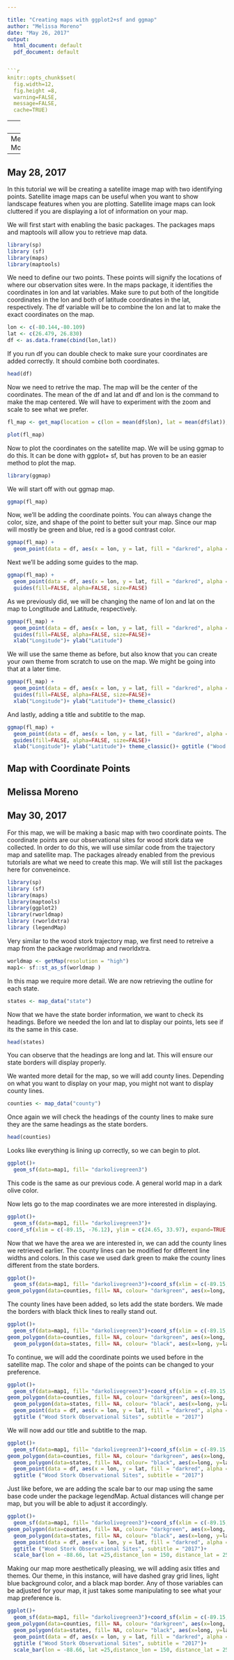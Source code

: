 ---

title: "Creating maps with ggplot2+sf and ggmap"
author: "Melissa Moreno"
date: "May 26, 2017"
output:
  html_document: default
  pdf_document: default
  

```{r global_options}
knitr::opts_chunk$set(
  fig.width=12, 
  fig.height =8, 
  warning=FALSE, 
  message=FALSE,
  cache=TRUE)
```

---



The package ggplot2, allows you to make maps by creating layers of different special features (sf) on top of each other. The package ggplot2 requires the package devtools to create the different layers in ggplot2 by using the command geom_sf. All features will have to be in an sf format to be used by the ggplot2 function, so we will be also converting sp-> sf. In our map we will be mapping wood stork trajectories, and overlaying those trajectories on a map. 

First, we need to import our data. In this case, we are connecting to the network to retrieve the data. There are different ways to import your data, such as importing it manually. In this case, we need the follow package.

This package will enable other packages like DBI and RPostgreSQLwhen you load it. We also require the packages:

```{r,results="hide"}
library(rpostgis)
```

When the package ggplot2 is loaded, it will automatically add the package scales. It should enable it, but if doesn't then enable the package. The package scales, allows for ggplot2 function to scale the images and subsequent layers correctly. 

```{r,results="hide"}
library(sp)
library(sf)
library(ggplot2)

```


The first set of code is to connect to the network.

```{r, include=FALSE}
conn <- dbConnect("PostgreSQL", host = "basille-flrec.ad.ufl.edu",
                  dbname = "wood_stork_tracking", user = "mapper", password = "postgis")

```


The next set of code is retrieve the data from the database. This could take a few seconds. 

```{r, include=FALSE}
traj <- pgGetGeom(conn, name = c("main","full_trajectories"))
```
We will also plot the trajectory to make sure the data was uploaded correctly.

```{r}
plot(traj, col = traj$animal_id)

```

Head will see the class, features, extent, coordinates, variables, names and min and max values of the data your just retrieved.

```{r}
head(traj)
```

The next step is very important. The package ggplot2 will give you an error you if use an sp feature to plot the layers. The package ggplot2 is not compatible with an sp object. It is only compatible with an sf object. 


```{r}
traj1<- st_as_sf (traj)
```

We need to start gathering our map data. In some R packages there is map data we can utilize. The package rworldmap has spatial images of any country in the world.
```{r, results="hide"}
library(rworldmap)

```

You can get a higher resolution of the map with the following package.
```{r, results="hide"}
library(rworldxtra)
```

In the code below, we are retrieving a map from the database converting the map from the sp format to an sf format. The first line is to retrieve a world map and make it a high resolution. You can lessen the resolution to "low", is preferred. 

```{r}
worldmap <- getMap(resolution = "high")
map1<- sf::st_as_sf(worldmap )

```

Of course, we need to check to make sure that the map was properly retrieved and converted into an sf object.

```{r,cache=TRUE, warning=FALSE, message=FALSE}
plot(map1)
```


The next code will be to make a data.frame for the names of countries in the map. The package ggplot2 does allow for data.frame to be used in the layers.This code is general and can work for almost any map. For the code below, the packages below are required.

```{r, results="hide"}
library(maps)
library(maptools)

```

The following code is retrieving and isolating the country names to use in a data.frame format. 

```{r}
worldmap <- map('world', fill=TRUE, col="transparent", plot=FALSE)

IDs <- sapply(strsplit(worldmap$names, ":"), function(x) x[1])

world_sp <- map2SpatialPolygons(worldmap, IDs=IDs, proj4string=CRS("+proj=longlat +datum=WGS84"))

```

Now that the names have been retrieved, we can also make the names appeara in the center of the largest area of the country polygon.

```{r}
world.label <- data.frame(
  	country = names(world_sp),
 	coordinates(world_sp))
```

We can use the head function to check the headings. We will require to use the x and y coordinates in our ggplot2 map.In our ggplot map we will need to laybe X1 and X2 respectively. 

```{r}
head(world.label)
```


Next up would be the actualy packages the map graphing. There will be multiple packages associated with the map, but they will be defined per line. For geom_sf we mentioned previously, we require devtools.

```{r,results="hide", warning=FALSE, message=FALSE}
library(devtools)  
```


To visualize the data, we require another package, ggmap. 

```{r,results="hide"}
library (ggmap)
```

Many other packages are available to create a  scale bar on a map, but many didn't allow for the north symbol and scale bar to be coded in the same line. The package legendMap was easy to add into the ggplot2 code. Another package that can add the scale and north symbol is "prettymapr", but it more difficult to apply, and adding a scale bar proved to be difficult.  The scale bar and north arrow are added using package legendMap. The package legendMap will required the package grid, so just double check it is added when you load legendMap.

```{r,results="hide"}
library(legendMap)
```


To think of mapping conceptually, we need to gather all of the materials needed to make our map; the trajectory data, the map, and the country names. Everything else can be added using additional codes in ggplot. 

Now to get to the mapping!

Layers are added one at a time, so the order of each layer is very important. 

First lets start with adding our base map to ggplot.This is going to be a general map of the world. We will narrow down our area of interest later.We are making the fill color of the map land as a dark green. You can change it to whatever you color you like, but check the R color codes before adding your preferred color. 

```{r  chunk_basemap}
ggplot()+ 
  geom_sf(data=map1, fill="darkolivegreen3")

```


Next we will add the trajectory of the wood stork movements. We will make each individual wood stork trajectory a different color. The report doesn't generate the trajectories correctly, so I will still include the code, but silence the trajectory disply. 

```{r chunk_trajectory}
ggplot()+ 
  	geom_sf(data=map1, fill="darkolivegreen3") #+ geom_sf(data=traj1, aes(colour=factor(animal_id)))

```


The next line of code will allow you to set the coordinates of the map, to "zoom" in the area you are interested in mapping. This will change for every map you make, so it is important to do the had(traj) at the beginning, which will show you the coordinates of your data to give you an idea of where to start. 

```{r chunk_coordinates}
ggplot()+
  geom_sf(data=map1, fill="darkolivegreen3")+ #geom_sf(data=traj1, aes(colour=factor(animal_id)))+
  	coord_sf(xlim = c(-102.15, -74.12), ylim = c(7.65, 33.97), expand=TRUE )

```

We can add a title and subtitle to our map using ggtitle.
   
```{r chunk_title}
ggplot()+
 	geom_sf(data=map1, fill="darkolivegreen3")+
  	#geom_sf(data=traj1, aes(colour=factor(animal_id)))+
coord_sf(xlim = c(-102.15, -74.12), ylim = c(7.65, 33.97), expand=TRUE )+
  	  ggtitle ("Wood Stork Movements", subtitle = "2004-2016")

```

Here is the scale bar we were talking about before. I have to add coordinates for the scale bar. This will change per map. Some variables in to know is the arrow_distance is the distance from the north arrow to the scale. This isn't in miles, it's in map units that ggplot2 calculates. The variable arrow_length is also important because I had originally made it equal to 50, but that was so small you couldn't really see it. The finally map unit was 200, which displays it pretty clearly behind the north symbol. 

```{r chunk_scalebar}
ggplot()+
  geom_sf(data=map1, fill="darkolivegreen3")+
 # geom_sf(data=traj1, aes(colour=factor(animal_id)))+
  coord_sf(xlim = c(-102.15, -74.12), ylim = c(7.65, 33.97), expand=TRUE )+
  ggtitle ("Wood Stork Movements", subtitle = "2004-2016")+ 
  scale_bar(lon = -99.66, lat =8,distance_lon = 500, distance_lat = 50, distance_legend = 100, dist_unit = "km", arrow_length=200, arrow_distance=300, arrow_north_size =6, orientation= TRUE,legend_size=2) 

```

Once more, the order of the layers is very important. If the scale is added first, it would show up behind the map.
It might disappear from the map. 

I have a problem with the names of the x and y axis so lets change them to something more suitable!  

```{r chunk_axistitles}
ggplot()+
  geom_sf(data=map1, fill="darkolivegreen3")+
  #geom_sf(data=traj1, aes(colour=factor(animal_id)))+
  coord_sf(xlim = c(-102.15, -74.12), ylim = c(7.65, 33.97), expand=TRUE )+
  ggtitle ("Wood Stork Movements", subtitle = "2004-2016")+ 
  scale_bar(lon = -99.66, lat =8,distance_lon = 500, distance_lat = 50, distance_legend = 100, dist_unit = "km", arrow_length=200, arrow_distance=300, arrow_north_size =6, orientation= TRUE,legend_size=2)+ 
  xlab("Longitude")+ ylab("Latitude")

```

Our next step is to add the country names. We can see that after the descriptive factor aes we need to add the X1 and X2 coordinates we were referring to before. Other packages will have differnet variable names for the x and y coordinates so check before you make the code line. I noticed that the conuntry names were not so centered, so I nudged them slightly to the right. I also liked my country names bold, so I added fontface to express that. 

```{r chunk_countrylabel}
ggplot()+
  geom_sf(data=map1, fill="darkolivegreen3")+
  #geom_sf(data=traj1, aes(colour=factor(animal_id)))+
  coord_sf(xlim = c(-102.15, -74.12), ylim = c(7.65, 33.97), expand=TRUE )+
  ggtitle ("Wood Stork Movements", subtitle = "2004-2016")+ 
  scale_bar(lon = -99.66, lat =8,distance_lon = 500, distance_lat = 50, distance_legend = 100, dist_unit = "km", arrow_length=200, arrow_distance=300, arrow_north_size =6, orientation= TRUE,legend_size=2)+ 
  xlab("Longitude")+ ylab("Latitude")+
  geom_text(aes(X1, X2, label = country), data= world.label, size=2.9,inherit.aes =TRUE, nudge_x=0.7, col="black", check_overlap=TRUE, fontface="bold" )

```

Now to make the final touches. We want to edit the theme of the map. I added theme_classic, but there are many others. You can experiment adding and removing themes to see which one you prefer. We really wanted a border around the map, so panel.border was added. It will take some time to see which style best suits your map.

```{r chunk_theme}
ggplot()+
  geom_sf(data=map1, fill="darkolivegreen3")+
  geom_sf(data=traj1, aes(colour=factor(animal_id)))+
  coord_sf(xlim = c(-102.15, -74.12), ylim = c(7.65, 33.97), expand=TRUE )+
  ggtitle ("Wood Stork Movements", subtitle = "2004-2016")+ 
  scale_bar(lon = -99.66, lat =8,distance_lon = 500, distance_lat = 50, distance_legend = 100, dist_unit = "km", arrow_length=200, arrow_distance=300, arrow_north_size =6, orientation= TRUE,legend_size=2)+ 
  xlab("Longitude")+ ylab("Latitude")+
  geom_text(aes(X1, X2, label = country), data= world.label, size=2.9,inherit.aes =TRUE, nudge_x=0.7, col="black", check_overlap=TRUE, fontface="bold" )+
  theme_classic() +
 theme(legend.position = "none", panel.grid.major = element_line(colour = gray(.5), linetype = "dashed", size = 0.5), panel.background = element_rect(fill = "lightblue"), panel.border=element_rect(fill=NA))

```


I also wanted to make a note of the total packages needed to make this map. If you are getting an error at any time, check that you have these packages enabled. 

DBI, devtools, ggmap, ggplot2, ggsn, legendMap, maps, maptools, rgdal, rgeos, rpostgis, RPostgreSQL, Rworldmap, Rworldxtra, scales, sf, sp, grid, MASS


Satellite Map of Observation Sites
---
Melissa Moreno
---
May 28, 2017
---

In this tutorial we will be creating a satellite image map with two identifying points. Satellite image maps can be useful when you want to show landscape features when you are plotting. Satellite image maps can look cluttered if you are displaying a lot of information on your map.

We will first start with enabling the basic packages. The packages maps and maptools will allow you to retrieve map data.

```{r}
library(sp)
library (sf)
library(maps)
library(maptools)
```

We need to define our two points. These points will signify the locations of where our observation sites were. In the maps package, it identifies the coordinates in lon and lat variables. Make sure to put both of the longitide coordinates in the lon and both of latitude coordinates in the lat, respectively. The df variable will be to combine the lon and lat to make the exact coordinates on the map.


```{r}
lon <- c(-80.144,-80.109)
lat <- c(26.479, 26.830)
df <- as.data.frame(cbind(lon,lat))
```
 If you run df you can double check to make sure your coordinates are added correctly. It should combine both coordinates. 
 
 
```{r}
head(df)
```


Now we need to retrive the map. The map will be the center of the coordinates. The mean of the df and lat and df and lon is the command to make the map centered. We will have to experiment with the zoom and scale to see what we prefer.

```{r, results="hide"}
fl_map <- get_map(location = c(lon = mean(df$lon), lat = mean(df$lat)), zoom = 6, maptype = "satellite", scale = 2)

plot(fl_map)

```

Now to plot the coordinates on the satellite map. We will be using ggmap to do this. It can be done with ggplot+ sf, but has proven to be an easier method to plot the map.

```{r}
library(ggmap)
```
We will start off with out ggmap map.

```{r}
ggmap(fl_map)
```

Now, we'll be adding the coordinate points. You can always change the color, size, and shape of the point to better suit your map. Since our map will mostly be green and blue, red is a good contrast color.  

```{r}
ggmap(fl_map) + 
  geom_point(data = df, aes(x = lon, y = lat, fill = "darkred", alpha = 0.8), size = 3.5, shape = 21)
```

Next we'll be adding some guides to the map.

```{r}
ggmap(fl_map) + 
  geom_point(data = df, aes(x = lon, y = lat, fill = "darkred", alpha = 0.8), size = 3.5, shape = 21) +
  guides(fill=FALSE, alpha=FALSE, size=FALSE)
```

As we previously did, we will be changing the name of lon and lat on the map to Longtitude and Latitude, respectively.

```{r}
ggmap(fl_map) + 
  geom_point(data = df, aes(x = lon, y = lat, fill = "darkred", alpha = 0.8), size = 3.5, shape = 21) +
  guides(fill=FALSE, alpha=FALSE, size=FALSE)+
  xlab("Longitude")+ ylab("Latitude")
```

We will use the same theme as before, but also know that you can create your own theme from scratch to use on the map. We might be going into that at a later time.

```{r}
ggmap(fl_map) + 
  geom_point(data = df, aes(x = lon, y = lat, fill = "darkred", alpha = 0.8), size = 3.5, shape = 21) +
  guides(fill=FALSE, alpha=FALSE, size=FALSE)+
  xlab("Longitude")+ ylab("Latitude")+ theme_classic()
```

And lastly, adding a title and subtitle to the map.

```{r}
ggmap(fl_map) + 
  geom_point(data = df, aes(x = lon, y = lat, fill = "darkred", alpha = 0.8), size = 3.5, shape = 21) +
  guides(fill=FALSE, alpha=FALSE, size=FALSE)+
  xlab("Longitude")+ ylab("Latitude")+ theme_classic()+ ggtitle ("Wood Stork Observation Sites", subtitle= "2017")

```


Map with Coordinate Points
---
Melissa Moreno
---
May 30, 2017
---

For this map, we will be making a basic map with two coordinate points. The coordinate points are our observational sites for wood stork data we collected. In order to do this, we will use similar code from the trajectory map and satellite map. The packages already enabled from the previous tutorials are what we need to create this map. We will still list the packages here for conveneince.
```{r, results="hide"}
library(sp)
library (sf)
library(maps)
library(maptools)
library(ggplot2)
library(rworldmap)
library (rworldxtra)
library (legendMap)
```

Very similar to the wood stork trajectory map, we first need to retreive a map from the package rworldmap and rworldxtra.

```{r}
worldmap <- getMap(resolution = "high")
map1<- sf::st_as_sf(worldmap )
```

In this map we require more detail. We are now retrieving the outline for each state.

```{r}
states <- map_data("state")
```

Now that we have the state border information, we want to check its headings. Before we needed the lon and lat to display our points, lets see if its the same in this case.


```{r}
head(states)
```

You can observe that the headings are long and lat. This will ensure our state borders will display properly. 

We wanted more detail for the map, so we will add county lines. Depending on what you want to display on your map, you might not want to display county lines.

```{r}
counties <- map_data("county")

```

Once again we will check the headings of the county lines to make sure they are the same headings as the state borders. 

```{r}
head(counties)
```

Looks like everything is lining up correctly, so we can begin to plot.

```{r}
ggplot()+
  geom_sf(data=map1, fill= "darkolivegreen3")
```


This code is the same as our previous code. A general world map in a dark olive color.

Now lets go to the map coordinates we are more interested in displaying.

```{r}
ggplot()+
  geom_sf(data=map1, fill= "darkolivegreen3")+
coord_sf(xlim = c(-89.15, -76.12), ylim = c(24.65, 33.97), expand=TRUE )
```

Now that we have the area we are interested in, we can add the county lines we retrieved earlier. The county lines can be modified for different line widths and colors. In this case we used dark green to make the county lines different from the state borders. 

```{r}
ggplot()+
  geom_sf(data=map1, fill= "darkolivegreen3")+coord_sf(xlim = c(-89.15, -76.12), ylim = c(24.65, 33.97), expand=TRUE )+
geom_polygon(data=counties, fill= NA, colour= "darkgreen", aes(x=long, y=lat, group=group),inherit.aes=TRUE)
```

The county lines have been added, so lets add the state borders. We made the borders with black thick lines to really stand out. 

```{r}
ggplot()+
  geom_sf(data=map1, fill= "darkolivegreen3")+coord_sf(xlim = c(-89.15, -76.12), ylim = c(24.65, 33.97), expand=TRUE )+
geom_polygon(data=counties, fill= NA, colour= "darkgreen", aes(x=long, y=lat, group=group),inherit.aes=TRUE)+
  geom_polygon(data=states, fill= NA, colour= "black", aes(x=long, y=lat, group=group),inherit.aes=TRUE, size=.76)
```

To continue, we will add the coordinate points we used before in the satellite map. The color and shape of the points can be changed to your preference. 


```{r}
ggplot()+
  geom_sf(data=map1, fill= "darkolivegreen3")+coord_sf(xlim = c(-89.15, -76.12), ylim = c(24.65, 33.97), expand=TRUE )+
geom_polygon(data=counties, fill= NA, colour= "darkgreen", aes(x=long, y=lat, group=group),inherit.aes=TRUE)+
  geom_polygon(data=states, fill= NA, colour= "black", aes(x=long, y=lat, group=group),inherit.aes=TRUE, size=.76)+
  geom_point(data = df, aes(x = lon, y = lat, fill = "darkred", alpha = 0.9), size = 3.5, shape = 21)+
  ggtitle ("Wood Stork Observational Sites", subtitle = "2017")
```

We will now add our title and subtitle to the map.

```{r}
ggplot()+
  geom_sf(data=map1, fill= "darkolivegreen3")+coord_sf(xlim = c(-89.15, -76.12), ylim = c(24.65, 33.97), expand=TRUE )+
geom_polygon(data=counties, fill= NA, colour= "darkgreen", aes(x=long, y=lat, group=group),inherit.aes=TRUE)+
  geom_polygon(data=states, fill= NA, colour= "black", aes(x=long, y=lat, group=group),inherit.aes=TRUE, size=.76)+
  geom_point(data = df, aes(x = lon, y = lat, fill = "darkred", alpha = 0.9), size = 3.5, shape = 21)+
  ggtitle ("Wood Stork Observational Sites", subtitle = "2017")
```


Just like before, we are adding the scale bar to our map using the same base code under the package legendMap. Actual distances will change per map, but you will be able to adjust it accordingly. 

```{r}
ggplot()+
  geom_sf(data=map1, fill= "darkolivegreen3")+coord_sf(xlim = c(-89.15, -76.12), ylim = c(24.65, 33.97), expand=TRUE )+
geom_polygon(data=counties, fill= NA, colour= "darkgreen", aes(x=long, y=lat, group=group),inherit.aes=TRUE)+
  geom_polygon(data=states, fill= NA, colour= "black", aes(x=long, y=lat, group=group),inherit.aes=TRUE, size=.76)+
  geom_point(data = df, aes(x = lon, y = lat, fill = "darkred", alpha = 0.9), size = 3.5, shape = 21)+
  ggtitle ("Wood Stork Observational Sites", subtitle = "2017")+ 
  scale_bar(lon = -88.66, lat =25,distance_lon = 150, distance_lat = 25, distance_legend = 100, dist_unit = "km", arrow_length=75, arrow_distance=150, arrow_north_size =6, orientation= TRUE,legend_size=2)
```

Making our map more aesthetically pleasing, we will adding asix titles and themes. Our theme, in this instance, will have dashed gray grid lines, light blue background color, and a black map border. Any of those variables can be adjusted for your map, it just takes some manipulating to see what your map preference is. 

```{r}
ggplot()+
  geom_sf(data=map1, fill= "darkolivegreen3")+coord_sf(xlim = c(-89.15, -76.12), ylim = c(24.65, 33.97), expand=TRUE )+
geom_polygon(data=counties, fill= NA, colour= "darkgreen", aes(x=long, y=lat, group=group),inherit.aes=TRUE)+
  geom_polygon(data=states, fill= NA, colour= "black", aes(x=long, y=lat, group=group),inherit.aes=TRUE, size=.76)+
  geom_point(data = df, aes(x = lon, y = lat, fill = "darkred", alpha = 0.9), size = 3.5, shape = 21)+
  ggtitle ("Wood Stork Observational Sites", subtitle = "2017")+ 
  scale_bar(lon = -88.66, lat =25,distance_lon = 150, distance_lat = 25, distance_legend = 100, dist_unit = "km", arrow_length=75, arrow_distance=150, arrow_north_size =6, orientation= TRUE,legend_size=2)+ xlab("Longitude")+ ylab("Latitude")+ theme(legend.position = "none", panel.grid.major = element_line(colour = gray(.5), linetype = "dashed", size = 0.5), panel.background = element_rect(fill = "lightblue"), panel.border=element_rect(fill=NA))

```



